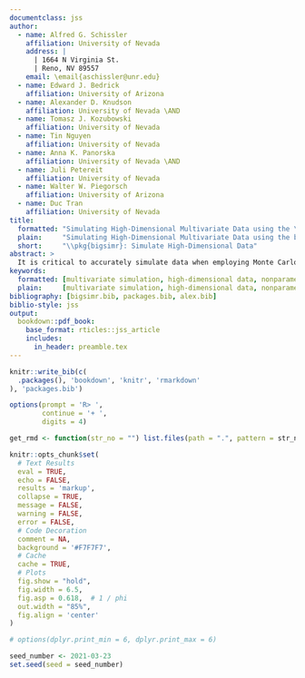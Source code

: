 ```yaml
---
documentclass: jss
author:
  - name: Alfred G. Schissler
    affiliation: University of Nevada
    address: |
      | 1664 N Virginia St.
      | Reno, NV 89557
    email: \email{aschissler@unr.edu}
  - name: Edward J. Bedrick
    affiliation: University of Arizona
  - name: Alexander D. Knudson
    affiliation: University of Nevada \AND
  - name: Tomasz J. Kozubowski
    affiliation: University of Nevada
  - name: Tin Nguyen
    affiliation: University of Nevada
  - name: Anna K. Panorska
    affiliation: University of Nevada \AND
  - name: Juli Petereit
    affiliation: University of Nevada
  - name: Walter W. Piegorsch
    affiliation: University of Arizona
  - name: Duc Tran
    affiliation: University of Nevada
title:
  formatted: "Simulating High-Dimensional Multivariate Data using the \\pkg{bigsimr} Package"
  plain:     "Simulating High-Dimensional Multivariate Data using the bigsimr Package"
  short:     "\\pkg{bigsimr}: Simulate High-Dimensional Data"
abstract: >
  It is critical to accurately simulate data when employing Monte Carlo techniques and evaluating statistical methodology. Measurements are often correlated and high dimensional in this era of big data, such as data obtained through high-throughput biomedical experiments. Due to computational complexity and a lack of user-friendly software available to simulate these massive multivariate constructions, researchers resort to simulation designs that posit independence or perform arbitrary data transformations. To meet this gap, we developed the bigsimr R package for high-dimensional random vector simulation with arbitrary marginal distributions and known Pearson, Spearman, or Kendall correlation matrix. bigsimr contains additional high-performance features, including multi-core algorithms to estimate correlation and compute the nearest correlation matrix. Monte Carlo studies quantify the accuracy and scalability of our approach, up to $d=10,000$. Finally, we describe example workflows and apply to a motivating high-dimensional data set --- RNA-sequencing data obtained from breast cancer tumor samples.
keywords:
  formatted: [multivariate simulation, high-dimensional data, nonparametric correlation, Gaussian copula, RNA-sequencing data, breast cancer]
  plain:     [multivariate simulation, high-dimensional data, nonparametric correlation, Gaussian copula, RNA-sequencing data, breast cancer]
bibliography: [bigsimr.bib, packages.bib, alex.bib]
biblio-style: jss
output:
  bookdown::pdf_book:
    base_format: rticles::jss_article
    includes:
      in_header: preamble.tex
---
```


```r
knitr::write_bib(c(
  .packages(), 'bookdown', 'knitr', 'rmarkdown'
), 'packages.bib')

options(prompt = 'R> ', 
        continue = '+ ',
        digits = 4)

get_rmd <- function(str_no = "") list.files(path = ".", pattern = str_no)

knitr::opts_chunk$set(
  # Text Results
  eval = TRUE,
  echo = FALSE,
  results = 'markup',
  collapse = TRUE,
  message = FALSE,
  warning = FALSE,
  error = FALSE,
  # Code Decoration
  comment = NA,
  background = '#F7F7F7',
  # Cache
  cache = TRUE,
  # Plots
  fig.show = "hold",
  fig.width = 6.5,
  fig.asp = 0.618,  # 1 / phi
  out.width = "85%",
  fig.align = 'center'
)

# options(dplyr.print_min = 6, dplyr.print_max = 6)

seed_number <- 2021-03-23
set.seed(seed = seed_number)
```

\clearpage
